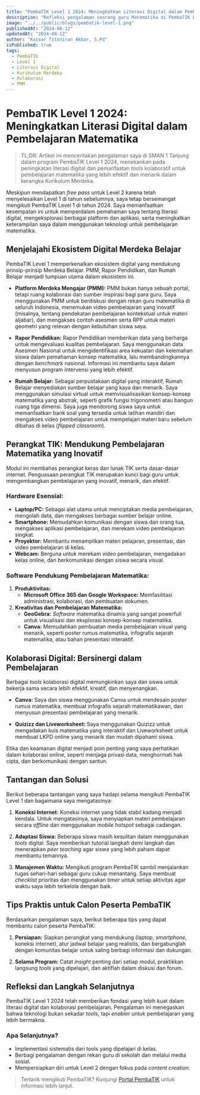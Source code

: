 ```yaml
---
title: "PembaTIK Level 1 2024: Meningkatkan Literasi Digital dalam Pembelajaran Matematika"
description: "Refleksi pengalaman seorang guru Matematika di PembaTIK Level 1 2024, mendalami literasi digital dan tools kolaboratif untuk penerapan Kurikulum Merdeka."
image: "../../public/blogs/pembatik-level-1.png"
publishedAt: "2024-08-12"
updatedAt: "2024-08-12"
author: "Kaisar Titoniran Akbar, S.Pd"
isPublished: true
tags:
  - PembaTIK
  - Level 1
  - Literasi Digital
  - Kurikulum Merdeka
  - Kolaborasi
  - PMM
---
```


# PembaTIK Level 1 2024: Meningkatkan Literasi Digital dalam Pembelajaran Matematika

> TL;DR: Artikel ini menceritakan pengalaman saya di SMAN 1 Tanjung dalam program PembaTIK Level 1 2024, menekankan pada peningkatan literasi digital dan pemanfaatan *tools* kolaboratif untuk pembelajaran matematika yang lebih efektif dan menarik dalam kerangka Kurikulum Merdeka.

Meskipun mendapatkan *free pass* untuk Level 2 karena telah menyelesaikan Level 1 di tahun sebelumnya,  saya  tetap  bersemangat  mengikuti  PembaTIK Level 1 di tahun 2024. Saya memanfaatkan kesempatan ini untuk  memperdalam  pemahaman  saya  tentang  literasi  digital,  mengeksplorasi  berbagai  platform  dan  aplikasi,  serta  meningkatkan  keterampilan  saya  dalam  menggunakan  teknologi  untuk  pembelajaran  matematika.

## Menjelajahi Ekosistem Digital Merdeka Belajar

PembaTIK Level 1 memperkenalkan  ekosistem  digital  yang  mendukung  prinsip-prinsip  Merdeka  Belajar.  PMM,  Rapor  Pendidikan,  dan  Rumah  Belajar  menjadi  tumpuan  utama  dalam  ekosistem  ini.

* **Platform Merdeka Mengajar (PMM):** PMM  bukan  hanya  sebuah  portal,  tetapi  ruang  kolaborasi  dan  sumber  inspirasi  bagi  para  guru.  Saya  menggunakan  PMM  untuk  berdiskusi  dengan  rekan  guru  matematika  di  seluruh  Indonesia,  menemukan  video  pembelajaran  yang  inovatif  (misalnya,  tentang  pendekatan  pembelajaran  kontekstual  untuk  materi  aljabar),  dan  mengakses  contoh  asesmen  serta  RPP  untuk  materi  geometri  yang  relevan  dengan  kebutuhan  siswa  saya.

* **Rapor Pendidikan:**  Rapor  Pendidikan  memberikan  data  yang  berharga  untuk  mengevaluasi  kualitas  pembelajaran.  Saya  menggunakan  data  Asesmen  Nasional  untuk  mengidentifikasi  area  kekuatan  dan  kelemahan  siswa  dalam  pemahaman  konsep  matematika,  lalu  membandingkannya  dengan  *benchmark*  nasional.  Informasi  ini  membantu  saya  dalam  menyusun  program  intervensi  yang  lebih  efektif.

* **Rumah Belajar:** Sebagai  perpustakaan  digital  yang  interaktif,  Rumah  Belajar  menyediakan  sumber  belajar  yang  kaya  dan  menarik.  Saya  menggunakan  simulasi  virtual  untuk  memvisualisasikan  konsep-konsep  matematika  yang  abstrak,  seperti  grafik  fungsi  trigonometri  atau  bangun  ruang  tiga  dimensi.  Saya  juga  mendorong  siswa  saya  untuk  memanfaatkan  bank  soal  yang  tersedia  untuk  latihan  mandiri  dan  mengakses  video  pembelajaran  untuk  mempelajari  materi  baru  sebelum  dibahas  di  kelas  (*flipped classroom*).


## Perangkat TIK:  Mendukung Pembelajaran Matematika yang Inovatif

Modul  ini  membahas  perangkat  keras  dan  lunak  TIK  serta  dasar-dasar  internet.  Penguasaan  perangkat  TIK  merupakan  kunci  bagi  guru  untuk  mengembangkan  pembelajaran  yang  inovatif,  menarik,  dan  efektif.

### Hardware Esensial:

* **Laptop/PC:**  Sebagai  alat  utama  untuk  menciptakan  media  pembelajaran,  mengolah  data,  dan  mengakses  berbagai  sumber  belajar  online.
* **Smartphone:**  Memudahkan  komunikasi  dengan  siswa  dan  orang  tua,  mengakses  aplikasi  pembelajaran,  dan  merekam  video  pembelajaran  singkat.
* **Proyektor:**  Membantu  menampilkan  materi  pelajaran,  presentasi,  dan  video  pembelajaran  di  kelas.
* **Webcam:**  Berguna  untuk  merekam  video  pembelajaran,  mengadakan  kelas  online,  dan  berkomunikasi  dengan  siswa  secara  visual.


### Software Pendukung Pembelajaran Matematika:

1. **Produktivitas:**
    * **Microsoft Office 365 dan Google Workspace:**  Memfasilitasi  administrasi,  kolaborasi,  dan  pembuatan  dokumen.
2. **Kreativitas dan Pembelajaran Matematika:**
    * **GeoGebra:** *Software*  matematika  dinamis  yang  sangat  powerfull  untuk  visualisasi  dan  eksplorasi  konsep-konsep  matematika.
    * **Canva:**  Memudahkan  pembuatan  media  pembelajaran  visual  yang  menarik,  seperti  poster  rumus  matematika,  infografis  sejarah  matematika,  atau  bahan  presentasi  interaktif.

## Kolaborasi Digital:  Bersinergi dalam Pembelajaran

Berbagai *tools*  kolaborasi  digital  memungkinkan  saya  dan  siswa  untuk  bekerja  sama  secara  lebih  efektif,  kreatif,  dan  menyenangkan.

* **Canva:**  Saya  dan  siswa  menggunakan  Canva  untuk  mendesain  poster  rumus  matematika,  membuat  infografis  sejarah  matematikawan,  dan  menyusun  presentasi  pembelajaran  yang  menarik.

* **Quizizz dan Liveworksheet:** Saya  menggunakan  Quizizz  untuk  mengadakan  kuis  matematika  yang  interaktif  dan  Liveworksheet  untuk  membuat  LKPD  online  yang  menarik  dan  mudah  dipahami  siswa.

Etika  dan  keamanan  digital  menjadi  poin  penting  yang  saya  perhatikan  dalam  kolaborasi  online,  seperti  menjaga  privasi  data,  menghormati  hak  cipta,  dan  berkomunikasi  dengan  santun.

## Tantangan dan Solusi

Berikut  beberapa  tantangan  yang  saya  hadapi  selama  mengikuti  PembaTIK  Level  1  dan  bagaimana  saya  mengatasinya:

1. **Koneksi Internet:** Koneksi  internet  yang  tidak  stabil  kadang  menjadi  kendala.  Untuk  mengatasinya,  saya  menyiapkan  materi  pembelajaran  secara  *offline*  dan  menggunakan  *mobile hotspot*  sebagai  cadangan.

2. **Adaptasi Siswa:**  Beberapa  siswa  masih  kesulitan  dalam  menggunakan  *tools*  digital.  Saya  memberikan  tutorial  langkah  demi  langkah  dan  menerapkan  *peer teaching*  agar  siswa  yang  lebih  paham  dapat  membantu  temannya.

3. **Manajemen Waktu:**  Mengikuti  program  PembaTIK  sambil  menjalankan  tugas  sehari-hari  sebagai  guru  cukup  menantang.  Saya  membuat  *checklist*  prioritas  dan  menggunakan  *timer*  untuk  setiap  aktivitas  agar  waktu  saya  lebih  terkelola  dengan  baik.

## Tips Praktis untuk Calon Peserta PembaTIK

Berdasarkan pengalaman saya, berikut beberapa tips yang dapat membantu calon peserta PembaTIK:

1. **Persiapan:** Siapkan  perangkat  yang  mendukung  (laptop,  *smartphone*,  koneksi  internet),  atur  jadwal  belajar  yang  realistis,  dan  bergabunglah  dengan  komunitas  belajar  untuk  saling  berbagi  informasi  dan  dukungan.

2. **Selama Program:** Catat  *insight*  penting  dari  setiap  modul,  praktikkan  langsung  *tools*  yang  dipelajari,  dan  aktiflah  dalam  diskusi  dan  forum.

## Refleksi dan Langkah Selanjutnya

PembaTIK Level 1 2024 telah memberikan fondasi yang lebih kuat dalam literasi digital dan kolaborasi pembelajaran. Pengalaman ini menegaskan bahwa teknologi bukan sekadar *tools*, tapi *enabler* untuk pembelajaran yang lebih bermakna.

### Apa Selanjutnya?

- Implementasi sistematis dari tools yang dipelajari  di  kelas.
- Berbagi pengalaman dengan rekan guru  di  sekolah  dan  melalui  media  sosial.
- Mempersiapkan diri untuk Level 2  dengan  fokus  pada  *content creation*.

> Tertarik mengikuti PembaTIK? Kunjungi [Portal PembaTIK](https://pembatik.kemdikbud.go.id/) untuk informasi lebih lanjut.
